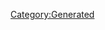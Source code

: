 {{Texts/Music
 |ID=8
 |MusicName=ダイアモンド クレバス
 |OfficialName=ダイアモンド クレバス
 |VocalName=シェリル・ノーム starring May'n
 |VocalNameLF=シェリル・ノーム starring May'n
 |Description=作品：マクロスF

歌手：シェリル・ノーム starring May'n

作詞：hal
作曲：菅野よう子
 |BuyURL=https://recochoku.jp/song/S20142282/single?ds=34295882
 |StoryDesc=
 |StoryTitle=
 |BannerId=3
 |AnmStoreURL=https://anime.dmkt-sp.jp/animestore/ci_pc?workId=20494
}}
[[Category:Generated]]

